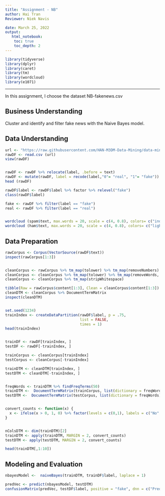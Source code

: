 ---
title: "Assignment - NB"
author: Hai Tran
Reviewer: Niek Navis

date: March 25, 2022
output:
   html_notebook:
    toc: true
    toc_depth: 2
---

```{r}
library(tidyverse)
library(dplyr)
library(caret)
library(tm)
library(wordcloud)
library(e1071)
```
---
In this assignment, I choose the dataset NB-fakenews.csv

## Business Understanding
Cluster and identify and filter fake news with the Naive Bayes model. 

## Data Understanding
```{r}
url <- "https://raw.githubusercontent.com/HAN-M3DM-Data-Mining/data-mining-s2y2122-thtran942/master/datasets/NB-fakenews.csv"
rawDF <- read.csv (url)
view(rawDF)


rawDF <- rawDF %>% relocate(label, .before = text)
rawDF <- mutate(rawDF, label = recode(label,"0"= "real", "1"= "fake"))
head (rawDF)

rawDF$label <- rawDF$label %>% factor %>% relevel("fake")
class(rawDF$label)

fake <- rawDF %>% filter(label == "fake")
real <- rawDF %>% filter(label == "real")


wordcloud (spam$text, max.words = 20, scale = c(4, 0.8), colors= c("indianred1","indianred2","indianred3","indianred"))
wordcloud (ham$text, max.words = 20, scale = c(4, 0.8), colors= c("lightsteelblue1","lightsteelblue2","lightsteelblue3","lightsteelblue"))
```

## Data Preparation
```{r}
rawCorpus <- Corpus(VectorSource(rawDF$text))
inspect(rawCorpus[1:3])


cleanCorpus <- rawCorpus %>% tm_map(tolower) %>% tm_map(removeNumbers)
cleanCorpus <- cleanCorpus %>% tm_map(tolower) %>% tm_map(removeWords, stopwords()) %>% tm_map(removePunctuation)
cleanCorpus <- cleanCorpus %>% tm_map(stripWhitespace)

tibble(Raw = rawCorpus$content[1:3], Clean = cleanCorpus$content[1:3])
cleanDTM <- cleanCorpus %>% DocumentTermMatrix
inspect(cleanDTM)


set.seed(1234)
trainIndex <- createDataPartition(rawDF$label, p = .75, 
                                  list = FALSE, 
                                  times = 1)
head(trainIndex)


trainDF <- rawDF[trainIndex, ]
testDF <- rawDF[-trainIndex, ]

trainCorpus <- cleanCorpus[trainIndex]
testCorpus <- cleanCorpus[-trainIndex]

trainDTM <- cleanDTM[trainIndex, ]
testDTM <- cleanDTM[-trainIndex, ]


freqWords <- trainDTM %>% findFreqTerms(50)
trainDTM <-  DocumentTermMatrix(trainCorpus, list(dictionary = freqWords))
testDTM <-  DocumentTermMatrix(testCorpus, list(dictionary = freqWords))


convert_counts <- function(x) {
  x <- ifelse(x > 0, 1, 0) %>% factor(levels = c(0,1), labels = c("No", "Yes"))
}


nColsDTM <- dim(trainDTM)[2]
trainDTM <- apply(trainDTM, MARGIN = 2, convert_counts)
testDTM <- apply(testDTM, MARGIN = 2, convert_counts)

head(trainDTM[,1:10])
```
## Modeling and Evaluation
```{r}
nbayesModel <-  naiveBayes(trainDTM, trainDF$label, laplace = 1)

predVec <- predict(nbayesModel, testDTM)
confusionMatrix(predVec, testDF$label, positive = "fake", dnn = c("Prediction", "True"))
```

